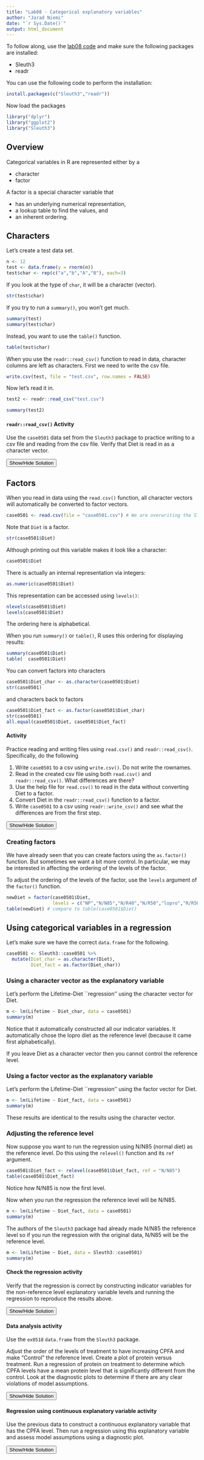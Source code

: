 ```yaml
---
title: "Lab08 - Categorical explanatory variables"
author: "Jarad Niemi"
date: "`r Sys.Date()`"
output: html_document
---
```



To follow along, use the [lab08 code](lab08.R) and make sure the following 
packages are installed:

- Sleuth3
- readr

You can use the following code to perform the installation:

```r
install.packages(c("Sleuth3","readr"))
```

Now load the packages

```r
library("dplyr")
library("ggplot2")
library("Sleuth3")
```

## Overview

Categorical variables in R are represented either by a 

- character
- factor

A factor is a special character variable that 

- has an underlying numerical representation,
- a lookup table to find the values, and
- an inherent ordering.




## Characters

Let's create a test data set.

```r
n <- 12
test <- data.frame(y = rnorm(n))
test$char <- rep(c("a","b","A","B"), each=3)
```

If you look at the type of `char`, it will be a character (vector). 

```r
str(test$char)
```

If you try to run a `summary()`, 
you won't get much.

```r
summary(test)
summary(test$char)
```

Instead, you want to use the `table()` function.

```r
table(test$char)
```

When you use the `readr::read_csv()` function to read in data,
character columns are left as characters.
First we need to write the csv file.

```r
write.csv(test, file = "test.csv", row.names = FALSE)
```

Now let's read it in. 

```r
test2 <- readr::read_csv("test.csv")
```
```r
summary(test2)
```

#### `readr::read_csv()` Activity

Use the `case0501` data set from the `Sleuth3` package to practice 
writing to a csv file and reading from the csv file.
Verify that Diet is read in as a character vector. 

<div id="readcsv_activity_solution" style="display:none"> 
```r
write.csv(Sleuth3::case0501, file = "case0501.csv", row.names = FALSE)
tmp <- readr::read_csv("case0501.csv")
summary(tmp)
```
</div> 
<button title="Show a solution" type="button" onclick="if(document.getElementById('readcsv_activity_solution') .style.display=='none') {document.getElementById('readcsv_activity_solution') .style.display=''}else{document.getElementById('readcsv_activity_solution') .style.display='none'}">Show/Hide Solution</button>




## Factors

When you read in data using the `read.csv()` function, 
all character vectors will automatically be converted to factor vectors. 

```r
case0501 <- read.csv(file = "case0501.csv") # We are overwriting the Sleuth3::case0501 data.frame
```

Note that `Diet` is a factor. 

```r
str(case0501$Diet)
```

Although printing out this variable makes it look like a character:

```r
case0501$Diet
```

There is actually an internal representation via integers:

```r
as.numeric(case0501$Diet)
```

This representation can be accessed using `levels()`:

```r
nlevels(case0501$Diet)
levels(case0501$Diet)
```

The ordering here is alphabetical.

When you run `summary()` or `table()`, 
R uses this ordering for displaying results:

```r
summary(case0501$Diet)
table(  case0501$Diet)
```

You can convert factors into characters

```r
case0501$Diet_char <- as.character(case0501$Diet)
str(case0501)
```

and characters back to factors

```r
case0501$Diet_fact <- as.factor(case0501$Diet_char)
str(case0501)
all.equal(case0501$Diet, case0501$Diet_fact)
```


#### Activity

Practice reading and writing files using `read.csv()` and `readr::read_csv()`.
Specifically, do the following

1. Write `case0501` to a csv using `write.csv()`. Do not write the rownames.
1. Read in the created csv file using both `read.csv()` and `readr::read_csv()`. What differences are there?
1. Use the help file for `read.csv()` to read in the data without converting Diet 
to a factor.
1. Convert Diet in the `readr::read_csv()` function to a factor. 
1. Write `case0501` to a csv using `readr::write_csv()` and see what the differences are
from the first step.

<div id="readcsv2_activity_solution" style="display:none"> 
Here is what I would do
```r
# Write csv file
write.csv(case0501, file = "tmp.csv", row.names = FALSE)

# Read csv file
d  <- read.csv("tmp.csv") 
d2 <- readr::read_csv("tmp.csv") 

# Don't convert to factor when reading in
d  <- read.csv("tmp.csv", stringsAsFactors = FALSE)

# Convert Diet into a factor
d2 <- d2 %>%
  mutate(Diet = factor(Diet))

readr::write_csv(case0501, path = "tmp2.csv") # Automatically doesn't include rownames
```
Depending on your application, you may decide that `read.csv()` is what you 
typically want to use or you may decide the `readr::read_csv()` is what you 
typically want to use.
</div>
<button title="Show a solution" type="button" onclick="if(document.getElementById('readcsv2_activity_solution') .style.display=='none') {document.getElementById('readcsv2_activity_solution') .style.display=''}else{document.getElementById('readcsv2_activity_solution') .style.display='none'}">Show/Hide Solution</button>




### Creating factors

We have already seen that you can create factors using the `as.factor()` 
function. 
But sometimes we want a bit more control. 
In particular, we may be interested in affecting the ordering of the 
levels of the factor. 

To adjust the ordering of the levels of the factor, 
use the `levels` argument of the `factor()` function.

```r
newDiet = factor(case0501$Diet, 
                 levels = c("NP","N/N85","N/R40","N/R50","lopro","R/R50"))
table(newDiet) # compare to table(case0501$Diet)
```



## Using categorical variables in a regression

Let's make sure we have the correct `data.frame` for the following. 

```r
case0501 <- Sleuth3::case0501 %>%
  mutate(Diet_char = as.character(Diet),
         Diet_fact = as.factor(Diet_char))
```

### Using a character vector as the explanatory variable

Let's perform the Lifetime-Diet ``regression'' using the character vector for
Diet. 

```r
m <- lm(Lifetime ~ Diet_char, data = case0501)
summary(m)
```

Notice that it automatically constructed all our indicator variables. 
It automatically chose the lopro diet as the reference level (because it came
first alphabetically). 

If you leave Diet as a character vector then you cannot control the reference 
level. 

### Using a factor vector as the explanatory variable

Let's perform the Lifetime-Diet ``regression'' using the factor vector for
Diet. 

```r
m <- lm(Lifetime ~ Diet_fact, data = case0501)
summary(m)
```

These results are identical to the results using the character vector. 

### Adjusting the reference level

Now suppose you want to run the regression using N/N85 (normal diet) as the 
reference level. 
Do this using the `relevel()` function and its `ref` argument.

```r
case0501$Diet_fact <- relevel(case0501$Diet_fact, ref = "N/N85")
table(case0501$Diet_fact)
```

Notice how N/N85 is now the first level. 

Now  when you run the regression the reference level will be N/N85. 

```r
m <- lm(Lifetime ~ Diet_fact, data = case0501)
summary(m)
```

The authors of the `Sleuth3` package had already made N/N85 the reference level
so if you run the regression with the original data, N/N85 will be the 
reference level.

```r
m <- lm(Lifetime ~ Diet, data = Sleuth3::case0501)
summary(m)
```


#### Check the regression activity

Verify that the regression is correct by constructing indicator variables for 
the non-reference level explanatory variable levels and running the regression
to reproduce the results above.

<div id="factor_activity_solution" style="display:none"> 
```r
d <- case0501 %>% 
  mutate(X1 = Diet == "N/R40",
         X2 = Diet == "N/R50",
         X3 = Diet == "NP",
         X4 = Diet == "R/R50",
         X5 = Diet == "lopro")

m2 <- lm(Lifetime ~ X1+X2+X3+X4+X5, data = d)
summary(m2)
```
</div> 
<button title="Show a solution" type="button" onclick="if(document.getElementById('factor_activity_solution') .style.display=='none') {document.getElementById('factor_activity_solution') .style.display=''}else{document.getElementById('factor_activity_solution') .style.display='none'}">Show/Hide Solution</button>



#### Data analysis activity 

Use the `ex0518` `data.frame` from the `Sleuth3` package.

Adjust the order of the levels of treatment to have increasing CPFA and make
"Control" the reference level. 
Create a plot of protein versus treatment. 
Run a regression of protein on treatment to determine which CPFA levels have 
a mean protein level that is significantly different from the control. 
Look at the diagnostic plots to determine if there are any clear violations of
model assumptions.


<div id="data_analysis_activity_solution" style="display:none"> 

Get the data and adjust the levels of treatment. 

```r
d <- Sleuth3::ex0518 %>%
  mutate(Treatment = factor(Treatment, 
                            levels = c("Control","CPFA50","CPFA150",
                                       "CPFA300","CPFA450","CPFA600")))
```

Now create the plot.

```r
library(ggplot2)
ggplot(d, aes(Treatment, Protein)) +
  geom_jitter(height=0, width=.25) +
  theme_bw()
```

Notice that the ordering on the x-axis is according to the ordering of the 
levels of treatment. 

Now run the regression. 

```r
m <- lm(Protein ~ Treatment, data = d)
summary(m)
```

Based on this regression analysis, CPFA levels at 300 or above have 
significantly different mean protein levels. 

Finally look at the diagnostic plots.

```r
opar = par(mfrow=c(2,3))
plot(m, 1:6, ask=FALSE)
par(opar)
```

There is no clear violation here. 

</div> 
<button title="Show a solution" type="button" onclick="if(document.getElementById('data_analysis_activity_solution') .style.display=='none') {document.getElementById('data_analysis_activity_solution') .style.display=''}else{document.getElementById('data_analysis_activity_solution') .style.display='none'}">Show/Hide Solution</button>


#### Regression using continuous explanatory variable activity

Use the previous data to construct a continuous explanatory variable that has 
the CPFA level. 
Then run a regression using this explanatory variable and assess model 
assumptions using a diagnostic plot. 

<div id="data_analysis2_activity_solution" style="display:none"> 

I'm not necessarily expecting you to come up with this approach that uses 
`gsub()` and `as.numeric()`. 

```r
d <- d %>%
  mutate(cpfa = as.numeric(gsub("CPFA","", Treatment)),
         cpfa = ifelse(Treatment == "Control", 0, cpfa))
summary(d)
```

Run the regression 

```r
m <- lm(Protein ~ cpfa, data = d)

opar = par(mfrow=c(2,3))
plot(m, 1:6, ask = FALSE)
par(opar)

plot(d$cpfa, m$residuals)
```
</div> 
<button title="Show a solution" type="button" onclick="if(document.getElementById('data_analysis2_activity_solution') .style.display=='none') {document.getElementById('data_analysis2_activity_solution') .style.display=''}else{document.getElementById('data_analysis2_activity_solution') .style.display='none'}">Show/Hide Solution</button>


